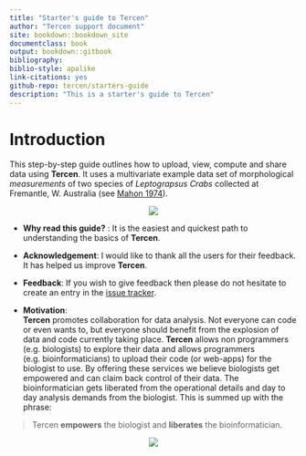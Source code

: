 ```yaml
---
title: "Starter's guide to Tercen"
author: "Tercen support document"
site: bookdown::bookdown_site
documentclass: book
output: bookdown::gitbook
bibliography: 
biblio-style: apalike
link-citations: yes
github-repo: tercen/starters-guide
description: "This is a starter's guide to Tercen"
---
```


# Introduction

This step-by-step guide outlines how to upload, view, compute and share data using __Tercen__. It uses a multivariate example data set of morphological  _measurements_ of two species of _Leptograpsus Crabs_ collected at Fremantle, W. Australia (see [Mahon 1974](https://www.publish.csiro.au/zo/ZO9740417)).

<center><img src="images/cover.png"></center>

* __Why read this guide?__ :
It is the easiest and quickest path to understanding the basics of __Tercen__. 

* __Acknowledgement__:
I would like to thank all the users for their feedback. It has helped us improve __Tercen__.

* __Feedback__:
If you wish to give feedback then please do not hesitate to create an entry in the [issue tracker](https://github.com/tercen/starters-guide/issues).

* __Motivation__:  
__Tercen__  promotes collaboration for data analysis. Not everyone can code or even wants to,  but everyone should benefit from the explosion of data and code currently taking place.
__Tercen__ allows non programmers (e.g. biologists) to explore their data and allows programmers (e.g. bioinformaticians) to upload their code (or web-apps) for the biologist to use. By offering these services we believe biologists get empowered and can claim back control of their data. The bioinformatician gets liberated from the operational details and day to day analysis demands from the biologist. This is summed up with the phrase:

> Tercen __empowers__ the biologist and __liberates__ the bioinformatician.


<center><img src="images/stairs.png"></center>

